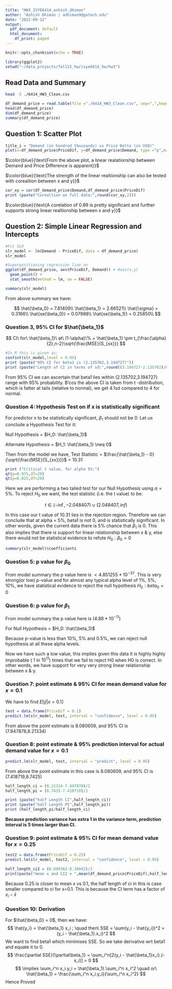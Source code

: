 ```yaml
---
title: "HW3_ISYE6414_ashish_dhiman"
author: "Ashish Dhiman | adhiman9@gatech.edu"
date: "2022-09-12"
output:
  pdf_document: default
  html_document:
    df_print: paged
---
```


```r
knitr::opts_chunk$set(echo = TRUE)
```

```r
library(ggplot2)
setwd("~/data_projects/fall22_hw/isye6414_hw/hw3")
```

## Read Data and Summary

```bash
head -5 ./6414_HW3_Clean.csv
```

```r
df_demand_price = read.table(file ="./6414_HW3_Clean.csv", sep=",",header=TRUE)
head(df_demand_price)
dim(df_demand_price)
summary(df_demand_price)
```

## Question 1: Scatter Plot

```r
title_i = "Demand (in hundred thousands) vs Price Delta (in USD)"
plot(x=df_demand_price$PriceDif, y=df_demand_price$Demand, type ="p",main = title_i)
```

$\color{blue}{\text{From the above plot, a linear realationship between Demand and Price Difference is apparent}}$

$\color{blue}{\text{The strength of the linear realtionship can also be tested with corealtion between x and y}}$

```r
cor_xy = cor(df_demand_price$Demand,df_demand_price$PriceDif)
print (paste("Corealtion on full data:",round(cor_xy,2)))
```

$\color{blue}{\text{A corelation of 0.89 is pretty significant and further supports strong linear realtionship between x and y}}$


## Question 2: Simple Linear Regression and Intercepts

```r
#Fit SLR
slr_model <- lm(Demand ~ PriceDif, data = df_demand_price)
slr_model

#Superpositioning regression line on 
ggplot(df_demand_price, aes(PriceDif, Demand)) + #aes(x,y)
  geom_point() +
  stat_smooth(method = lm, se = FALSE)
```

```r
summary(slr_model)
```

From above summary we have:

$$
\hat{\beta_0} = 7.81409\\
\hat{\beta_1} = 2.66521\\
\hat{\sigma} = 0.3166\\
\hat{se(\beta_0)} = 0.07988\\
\hat{se(\beta_1)} = 0.25850\\
$$


### Question 3, 95% CI for $\hat{\beta_1}$

$$
CI\ for\ \hat{\beta_1}\ at\ (1-\alpha)\% = \hat{\beta_1} \pm t_{\frac{\alpha}{2},n-2}\sqrt{\frac{MSE}{S_{xx}}}
$$

```r
#In R this is given as:
confint(slr_model,level = 0.95)
print (paste("95% CI for beta1 is (2.135702,3.194727)"))
print (paste("Length of CI in terms of sd:",round((3.194727-2.135702)/0.25850,2)))
```
From 95% CI we can ascertain that  beta1 lies within (2.135702,3.194727) range with 95% probability.
B'cos the above CI is taken from t -distribution, which is fatter at tails (relative to normal), we get 4.1sd compared to 4 for normal.


### Question 4: Hypothesis Test on if x is statistically significant

For predictor x to be statistically significant, $\beta_1$ should not be 0. Let us conclude a Hypothesis Test for it:

Null Hypothesis = $H_0: \hat{\beta_1}$

Alternate Hypothesis = $H_1: \hat{\beta_1} \neq 0$

Then from the model we have, Test Statistic = $\frac{\hat{\beta_1} - 0}{\sqrt{\frac{MSE}{S_{xx}}}}$ = 10.31

```r
print ("Critical t value, for alpha 5%:")
qt(p=0.975,df=28)
qt(p=0.025,df=28)
```

Here we are performing a two tailed test for our Null Hypothesis using $\alpha = 5\%$. To reject $H_0$ we want, the test statistic (i.e. the t value) to be:

$$
t \in (-\inf,-2.048407) \cup (2.048407,inf)
$$

In this case our t value of 10.31 lies in the rejection region. Therefore we can conclude that at alpha = 5%, beta1 is not 0, and is statistically significant. In other words, given the current data there is 5% chance that $\beta_1$ is 0. This also implies that there is support for linear relationship between x & y, else there would not be statistical evidence to refute $H_0 : \beta_0 = 0$

```r
summary(slr_model)$coefficients
```

### Question 5: p value for $\beta_0$

From model summary the p value here is $< 4.851255 * 10^{-37}$. This is very strong(or low) p-value and for almost any typical alpha level of 1%, 5%, 10%, we have statistical evidence to reject the null hypothesis $H_0: beta_0 = 0$


### Question 6: p value for $\beta_1$

From model summary the p value here is $(4.88 * 10^{-11})$

For Null Hypothesis = $H_0: \hat{\beta_1}$

Because p-value is less than 10%, 5% and 0.5%, we can reject null hypothesis at all these alpha levels.

Now we have such a low value, this implies given this data it is highly highly improbable ( 1 in $10^{11}$) times that we fail to reject H0 when H0 is correct. In other words, we have support for very very strong linear relationship between x & y.


### Question 7: point estimate & 95% CI for mean demand value for $x = 0.1$

We have to find $E[\hat{y}|x=0.1]$

```r
test = data.frame(PriceDif = 0.1)
predict.lm(slr_model, test, interval = "confidence", level = 0.95)
```

From above the point estimate is 8.080609, and 95% CI is (7.947878,8.21334)


### Question 8: point estimate & 95% prediction interval for actual demand value for $x = 0.1$

```r
predict.lm(slr_model, test, interval = "predict", level = 0.95)
```

From above the point estimate in this case is 8.080609, and 95% CI is (7.418719,8.7425)

```r
half_length_ci = (8.21334-7.947878)/2
half_length_pi = (8.7425-7.418719)/2

print (paste("half Length CI",half_length_ci))
print (paste("half Length PI",half_length_pi))
print (half_length_pi/half_length_ci)
```

**Because prediction variance has extra 1 in the variance term, prediction interval is 5 times larger than CI.**


### Question 9: point estimate & 95% CI for mean demand value for $x = 0.25$

```r
test2 = data.frame(PriceDif = 0.25)
predict.lm(slr_model, test2, interval = "confidence", level = 0.95)
```

```r
half_length_ci2 = (8.600362-8.36042)/2
print(paste("mean x and CI2 = ",mean(df_demand_price$PriceDif),half_length_ci2))
```

Because 0.25 is closer to mean x vs 0.1, the half length of ci in this is case smaller compared to ci for x=0.1. This is because the CI term has a factor of $x_i - \bar{x}$


### Question 10: Derivation

For $\hat{\beta_0} = 0$, then we have:
$$
\hat{y_i} = \hat{\beta_1} x_i ; \quad then\ SSE = \sum(y_i - \hat{y_i})^2 =(y_i - \hat{\beta_1}.x_i)^2
$$
We want to find beta1 which minimises SSE. So we take derivative wrt beta1 and equate it to 0.
$$
\frac{\partial SSE}{\partial\beta_1} = \sum_i^n[2(y_i - \hat{\beta_1}x_i).(-x_i)] = 0
$$
$$
\implies \sum_i^n x_i.y_i = \hat{\beta_1}.\sum_i^n x_i^2 \quad or\ \hat{\beta_1} = \frac{\sum_i^n x_i.y_i}{\sum_i^n x_i^2}
$$
Hence Proved